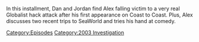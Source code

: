 {{DEFAULTSORT:
    #_EPISODE_0844:March 12-15, 2004
}}{{Episode
    | title             = March 12-15, 2004
    | caption           = Listen to this episode on [https://knowledgefight.libsyn.com/844-march-12-15-2004 Libsyn] [https://open.spotify.com/episode/1TFQ4051xFUloJif56vImT Spotify], Read the [[Transcript/844: March 12-15, 2004|Unofficial Transcript]]
    | episodeNumber     = 844
    | length            = 01:22:37
    | airDate           = September 1, 2023
    | coverageStartDate = March 12, 2004
    | coverageEndDate   = March 15, 2004
    | episodeType       = [[:Category:2003 Investigation|2003 Investigation]]
    | previousEpisode   = [[843: August 24, 2023]]
    | nextEpisode       = [[845: September 2, 2023]]
}}

{{Stub}}

In this installment, Dan and Jordan find Alex falling victim to a very real Globalist hack attack after his first appearance on Coast to Coast.  Plus, Alex discusses two recent trips to SeaWorld and tries his hand at comedy.

[[Category:Episodes]]
[[Category:2003 Investigation]]
